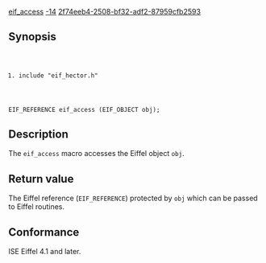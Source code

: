[[Property:title|eif_access]]
[[Property:weight|-14]]
[[Property:uuid|2f74eeb4-2508-bf32-adf2-87959cfb2593]]
==Synopsis==
<code lang="text">
#include "eif_hector.h"

EIF_REFERENCE eif_access (EIF_OBJECT obj);
</code>

==Description==
The <code lang="text">eif_access</code> macro accesses the Eiffel object <code lang="text">obj</code>. 

==Return value==
The Eiffel reference (<code lang="text">EIF_REFERENCE</code>) protected by <code lang="text">obj</code> which can be passed to Eiffel routines. 

==Conformance==
ISE Eiffel 4.1 and later. 


{{SeeAlso| <br/>
[[eif_wean]]<br/>
[[eif_adopt]]<br/>
[[eif_protect]] }}




